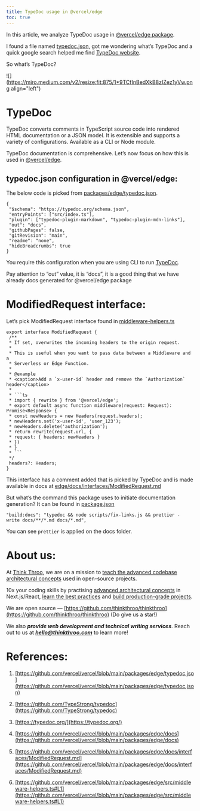 ```yaml
---
title: TypeDoc usage in @vercel/edge
toc: true
---
```


In this article, we analyze TypeDoc usage in [@vercel/edge package](https://github.com/vercel/vercel/blob/main/packages/edge/typedoc.json).

I found a file named [typedoc.json](https://github.com/vercel/vercel/blob/main/packages/edge/typedoc.json), got me wondering what’s TypeDoc and a quick google search helped me find [TypeDoc website](https://typedoc.org/).

So what’s TypeDoc?

![](https://miro.medium.com/v2/resize:fit:875/1*9TCfInBedXkB8zIZez1yVw.png align="left")

# **TypeDoc**

TypeDoc converts comments in TypeScript source code into rendered HTML documentation or a JSON model. It is extensible and supports a variety of configurations. Available as a CLI or Node module.

TypeDoc documentation is comprehensive. Let’s now focus on how this is used in [@vercel/edge](https://github.com/vercel/vercel/blob/main/packages/edge/typedoc.json).

## **typedoc.json configuration in @vercel/edge:**

The below code is picked from [packages/edge/typedoc.json](https://github.com/vercel/vercel/blob/main/packages/edge/typedoc.json).

```plaintext
{
 "$schema": "https://typedoc.org/schema.json",
 "entryPoints": ["src/index.ts"],
 "plugin": ["typedoc-plugin-markdown", "typedoc-plugin-mdn-links"],
 "out": "docs",
 "githubPages": false,
 "gitRevision": "main",
 "readme": "none",
 "hideBreadcrumbs": true
}
```

You require this configuration when you are using CLI to run [TypeDoc](https://typedoc.org/guides/installation/#typedoc.json).

Pay attention to “out” value, it is “docs”, it is a good thing that we have already docs generated for @vercel/edge package

# **ModifiedRequest interface:**

Let’s pick ModifiedRequest interface found in [middleware-helpers.ts](https://github.com/vercel/vercel/blob/main/packages/edge/src/middleware-helpers.ts#L1)

```plaintext
export interface ModifiedRequest {
 /**
 * If set, overwrites the incoming headers to the origin request.
 *
 * This is useful when you want to pass data between a Middleware and a
 * Serverless or Edge Function.
 *
 * @example
 * <caption>Add a `x-user-id` header and remove the `Authorization` header</caption>
 *
 * ```ts
 * import { rewrite } from '@vercel/edge';
 * export default async function middleware(request: Request): Promise<Response> {
 * const newHeaders = new Headers(request.headers);
 * newHeaders.set('x-user-id', 'user_123');
 * newHeaders.delete('authorization');
 * return rewrite(request.url, {
 * request: { headers: newHeaders }
 * })
 * }
 * ```
 */
 headers?: Headers;
}
```

This interface has a comment added that is picked by TypeDoc and is made available in docs at [edge/docs/interfaces/ModifiedRequest.md](https://github.com/vercel/vercel/blob/main/packages/edge/docs/interfaces/ModifiedRequest.md)

But what’s the command this package uses to initiate documentation generation? It can be found in [package.json](https://github.com/vercel/vercel/blob/main/packages/edge/package.json#L19)

```plaintext
"build:docs": "typedoc && node scripts/fix-links.js && prettier - write docs/**/*.md docs/*.md",
```

You can see `prettier` is applied on the docs folder.

# **About us:**

At [Think Throo](https://thinkthroo.com/), we are on a mission to [teach the advanced codebase architectural concepts](https://app.thinkthroo.com/architecture) used in open-source projects.

10x your coding skills by practising [advanced architectural concepts](https://app.thinkthroo.com/architecture) in Next.js/React, [learn the best practices](https://app.thinkthroo.com/best-practices) and [build production-grade projects](https://app.thinkthroo.com/production-grade-projects).

We are open source — [https://github.com/thinkthroo/thinkthroo](https://github.com/thinkthroo/thinkthroo) (Do give us a star!)

We also ***provide web development and technical writing services***. Reach out to us at ***hello@thinkthroo.com*** to learn more!

# **References:**

1. [https://github.com/vercel/vercel/blob/main/packages/edge/typedoc.jso](https://github.com/vercel/vercel/blob/main/packages/edge/typedoc.json)
    
2. [https://github.com/TypeStrong/typedoc](https://github.com/TypeStrong/typedoc)
    
3. [https://typedoc.org/](https://typedoc.org/)
    
4. [https://github.com/vercel/vercel/blob/main/packages/edge/docs](https://github.com/vercel/vercel/blob/main/packages/edge/docs)
    
5. [https://github.com/vercel/vercel/blob/main/packages/edge/docs/interfaces/ModifiedRequest.md](https://github.com/vercel/vercel/blob/main/packages/edge/docs/interfaces/ModifiedRequest.md)
    
6. [https://github.com/vercel/vercel/blob/main/packages/edge/src/middleware-helpers.ts#L1](https://github.com/vercel/vercel/blob/main/packages/edge/src/middleware-helpers.ts#L1)